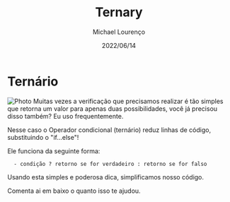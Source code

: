 ---
title: Ternary
date: 2022/06/14
description: View examples of how use ternary.
tag: javascript spt #imple powerful tip ternario simplify code 
author: Michael Lourenço
---

# Ternário


<Image
  src="/images/SPT-TERNARIO.png"
  alt="Photo"
  width={1280}
  height={1120}
  priority
  className="next-image"
/>
Muitas vezes a verificação que precisamos realizar é tão simples que retorna um valor para apenas duas possibilidades, você já precisou disso também? Eu uso frequentemente.

Nesse caso o Operador condicional (ternário) reduz linhas de código, substituindo o "if...else"!

Ele funciona da seguinte forma:

```
  - condição ? retorno se for verdadeiro : retorno se for falso
```
Usando esta simples e poderosa dica, simplificamos nosso código.

Comenta ai em baixo o quanto isso te ajudou. 
